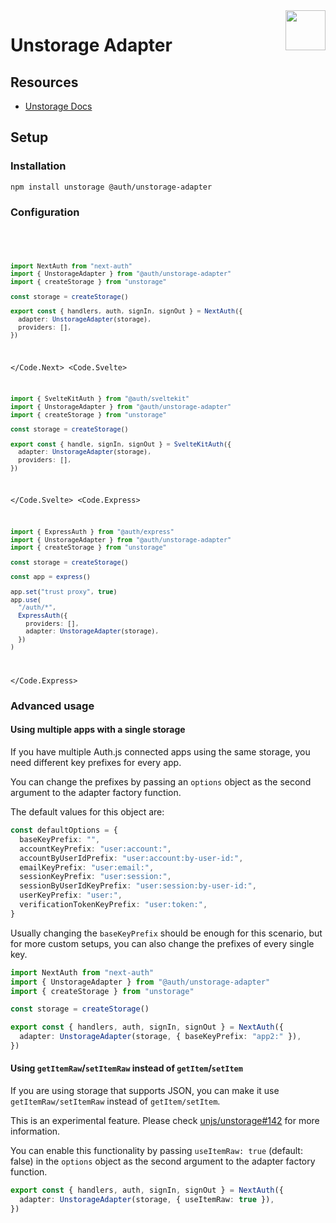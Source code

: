 
<img align="right" src="/img/adapters/unstorage.svg" width="64" height="64" />

# Unstorage Adapter

## Resources

- [Unstorage Docs](https://unstorage.unjs.io/)

## Setup

### Installation

```bash npm2yarn
npm install unstorage @auth/unstorage-adapter
```

### Configuration

<Code>
<Code.Next>

```ts filename="./auth.ts"
import NextAuth from "next-auth"
import { UnstorageAdapter } from "@auth/unstorage-adapter"
import { createStorage } from "unstorage"

const storage = createStorage()

export const { handlers, auth, signIn, signOut } = NextAuth({
  adapter: UnstorageAdapter(storage),
  providers: [],
})
```

</Code.Next>
<Code.Svelte>

```ts filename="./src/auth.ts"
import { SvelteKitAuth } from "@auth/sveltekit"
import { UnstorageAdapter } from "@auth/unstorage-adapter"
import { createStorage } from "unstorage"

const storage = createStorage()

export const { handle, signIn, signOut } = SvelteKitAuth({
  adapter: UnstorageAdapter(storage),
  providers: [],
})
```

</Code.Svelte>
<Code.Express>

```ts filename="./src/routes/auth.route.ts"
import { ExpressAuth } from "@auth/express"
import { UnstorageAdapter } from "@auth/unstorage-adapter"
import { createStorage } from "unstorage"

const storage = createStorage()

const app = express()

app.set("trust proxy", true)
app.use(
  "/auth/*",
  ExpressAuth({
    providers: [],
    adapter: UnstorageAdapter(storage),
  })
)
```

</Code.Express>
</Code>

### Advanced usage

#### Using multiple apps with a single storage

If you have multiple Auth.js connected apps using the same storage, you need different key prefixes for every app.

You can change the prefixes by passing an `options` object as the second argument to the adapter factory function.

The default values for this object are:

```ts
const defaultOptions = {
  baseKeyPrefix: "",
  accountKeyPrefix: "user:account:",
  accountByUserIdPrefix: "user:account:by-user-id:",
  emailKeyPrefix: "user:email:",
  sessionKeyPrefix: "user:session:",
  sessionByUserIdKeyPrefix: "user:session:by-user-id:",
  userKeyPrefix: "user:",
  verificationTokenKeyPrefix: "user:token:",
}
```

Usually changing the `baseKeyPrefix` should be enough for this scenario, but for more custom setups, you can also change the prefixes of every single key.

```ts
import NextAuth from "next-auth"
import { UnstorageAdapter } from "@auth/unstorage-adapter"
import { createStorage } from "unstorage"

const storage = createStorage()

export const { handlers, auth, signIn, signOut } = NextAuth({
  adapter: UnstorageAdapter(storage, { baseKeyPrefix: "app2:" }),
})
```

#### Using `getItemRaw`/`setItemRaw` instead of `getItem`/`setItem`

If you are using storage that supports JSON, you can make it use `getItemRaw/setItemRaw` instead of `getItem/setItem`.

This is an experimental feature. Please check [unjs/unstorage#142](https://github.com/unjs/unstorage/issues/142) for more information.

You can enable this functionality by passing `useItemRaw: true` (default: false) in the `options` object as the second argument to the adapter factory function.

```ts
export const { handlers, auth, signIn, signOut } = NextAuth({
  adapter: UnstorageAdapter(storage, { useItemRaw: true }),
})
```
